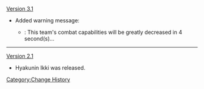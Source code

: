 [[Version 3.1]]
* Added warning message:
** {{Color|New}}: This team's combat capabilities will be greatly decreased in 4 second(s)...
----
[[Version 2.1]]
* Hyakunin Ikki was released.
<noinclude>[[Category:Change History]]</noinclude>
